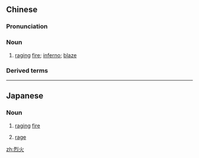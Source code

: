 ==Chinese==
{{zh-forms}}

===Pronunciation===
{{zh-pron
|m=lièhuǒ
|c=lit6 fo2
|h=pfs=lie̍t-fó
|mn=lia̍t-hóe/lia̍t-hé
|cat=n
}}

===Noun===
{{zh-noun}}

# [[raging]] [[fire]]; [[inferno]]; [[blaze]]

===Derived terms===
{{zh-der|烈火見真金}}

{{zh-cat|Advanced}}

----

==Japanese==
{{ja-kanjitab|れつ|k1=れっ|か|yomi=on}}

===Noun===
{{ja-noun|れっか}}

# [[raging]] [[fire]]
# {{lb|ja|figurative}} [[rage]]

[[zh:烈火]]
